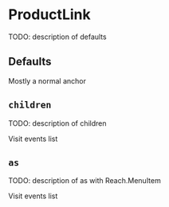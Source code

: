 
<Meta title="Church Center|Publishing Status/ProductLink" />

# ProductLink

TODO: description of defaults

## Defaults

<Preview>
  <Story name="defaults">
    <PublishingStatus.ViewController
      churchCenterWebIsActive
      churchCenterProductURL="#"
    >
      <PublishingStatus.ProductLink>
        Mostly a normal anchor
      </PublishingStatus.ProductLink>
    </PublishingStatus.ViewController>
  </Story>
</Preview>

## `children`

TODO: description of children

<Preview>
  <Story name="children">
    <PublishingStatus.ViewController
      churchCenterWebIsActive
      churchCenterProductURL="#"
    >
      <PublishingStatus.ProductLink>
        Visit events list
      </PublishingStatus.ProductLink>
    </PublishingStatus.ViewController>
  </Story>
</Preview>

## `as`

TODO: description of as with Reach.MenuItem

<Preview>
  <Story name="as">
    <Reach.Menu>
      <PublishingStatus.ViewController
        churchCenterWebIsActive
        churchCenterProductURL="#"
      >
        <PublishingStatus.ProductLink as={Reach.MenuItem}>
          Visit events list
        </PublishingStatus.ProductLink>
      </PublishingStatus.ViewController>
    </Reach.Menu>
  </Story>
</Preview>
